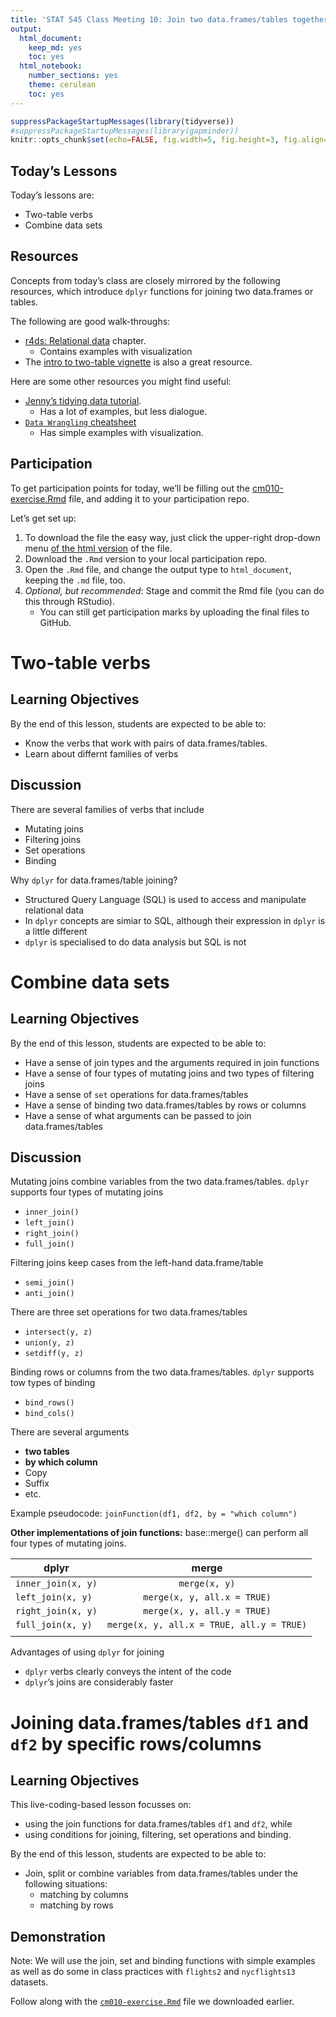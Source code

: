```yaml
---
title: 'STAT 545 Class Meeting 10: Join two data.frames/tables together using `dplyr`'
output:
  html_document:
    keep_md: yes
    toc: yes
  html_notebook:
    number_sections: yes
    theme: cerulean
    toc: yes
---
```


```r
suppressPackageStartupMessages(library(tidyverse))
#suppressPackageStartupMessages(library(gapminder))
knitr::opts_chunk$set(echo=FALSE, fig.width=5, fig.height=3, fig.align='center')
```

## Today's Lessons

Today's lessons are:

- Two-table verbs
- Combine data sets

## Resources

Concepts from today's class are closely mirrored by the following resources, which introduce `dplyr` functions for joining two data.frames or tables.

The following are good walk-throughs:

- [r4ds: Relational data](http://r4ds.had.co.nz/relational-data.html) chapter.
    - Contains examples  with visualization
- The [intro to two-table vignette](https://cran.r-project.org/web/packages/dplyr/vignettes/two-table.html) is also a great resource.

Here are some other resources you might find useful:

- [Jenny's tidying data tutorial](https://github.com/jennybc/lotr-tidy).
    - Has a lot of examples, but less dialogue.
- [`Data Wrangling` cheatsheet](https://www.rstudio.com/wp-content/uploads/2015/02/data-wrangling-cheatsheet.pdf)
    - Has simple examples with visualization.
    
## Participation

To get participation points for today, we'll be filling out the [cm010-exercise.Rmd](https://github.com/STAT545-UBC/Classroom/blob/master/notes/cm010-exercise.Rmd) file, and adding it to your participation repo. 

Let's get set up:

1. To download the file the easy way, just click the upper-right drop-down menu [of the html version](http://stat545.com/Classroom/notes/cm010-exercise.nb.html) of the file.
2. Download the `.Rmd` version to your local participation repo.
3. Open the `.Rmd` file, and change the output type to `html_document`, keeping the `.md` file, too.
4. _Optional, but recommended_: Stage and commit the Rmd file (you can do this through RStudio).
    - You can still get participation marks by uploading the final files to GitHub.

# Two-table verbs

## Learning Objectives

By the end of this lesson, students are expected to be able to:

- Know the verbs that work with pairs of data.frames/tables.
- Learn about differnt families of verbs

## Discussion

There are several families of verbs that include

- Mutating joins
- Filtering joins
- Set operations
- Binding

Why `dplyr` for data.frames/table joining?

- Structured Query Language (SQL) is used to access and manipulate  relational data
- In `dplyr` concepts are simiar to SQL, although their expression in `dplyr` is a little different
- `dplyr` is specialised to do data analysis but SQL is not

# Combine data sets 

## Learning Objectives

By the end of this lesson, students are expected to be able to:

- Have a sense of join types and the arguments required in join functions
- Have a sense of four types of mutating joins and two types of filtering joins
- Have a sense of `set` operations for data.frames/tables
- Have a sense of binding two data.frames/tables by rows or columns
- Have a sense of what arguments can be passed to join data.frames/tables

## Discussion

Mutating joins combine variables from the two data.frames/tables. `dplyr` supports four types of mutating joins

- `inner_join()`
- `left_join()`
- `right_join()`
- `full_join()`

Filtering joins keep cases from the left-hand data.frame/table

- `semi_join()`
- `anti_join()`

There are three set operations for two data.frames/tables

- `intersect(y, z)`
- `union(y, z)`
- `setdiff(y, z)`

Binding rows or columns from the two data.frames/tables. `dplyr` supports tow types of binding

- `bind_rows()`
- `bind_cols()`

There are several arguments 

- __two tables__
- __by which column__
- Copy
- Suffix
- etc.

Example pseudocode: `joinFunction(df1, df2, by = "which column")`

__Other implementations of join functions:__ base::merge() can perform all four types of mutating joins.


| dplyr   |      merge      |  
|----------|:-------------:|
| `inner_join(x, y)` |  `merge(x, y)` | 
| `left_join(x, y)` |    `merge(x, y, all.x = TRUE)`   | 
| `right_join(x, y)` | `merge(x, y, all.y = TRUE)` |
| `full_join(x, y)` | `merge(x, y, all.x = TRUE, all.y = TRUE)` |
| | |

Advantages of using `dplyr` for joining

- `dplyr` verbs clearly conveys the intent of the code
- `dplyr`’s joins are considerably faster

# Joining data.frames/tables `df1` and `df2` by specific rows/columns

## Learning Objectives

This live-coding-based lesson focusses on: 

- using the join functions for data.frames/tables `df1` and `df2`, while
- using conditions for joining, filtering, set operations and binding.

By the end of this lesson, students are expected to be able to:

- Join, split or combine variables from data.frames/tables under the following situations:
    - matching by columns
    - matching by rows

## Demonstration

Note: We will use the join, set and binding functions with simple examples as well as do some in class practices with `flights2` and `nycflights13` datasets.

Follow along with the [`cm010-exercise.Rmd`](https://github.com/STAT545-UBC/Classroom/blob/master/notes/cm006-exercise.Rmd) file we downloaded earlier.


